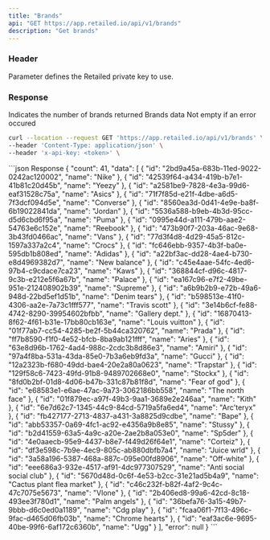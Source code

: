 ```yaml
---
title: "Brands"
api: "GET https://app.retailed.io/api/v1/brands"
description: "Get brands"
---
```


### Header

<ParamField header="x-api-key" type="string" required={true}>
    Parameter defines the Retailed private key to use.
</ParamField>

### Response

<ResponseField name="count" type="number">
    Indicates the number of brands returned
</ResponseField>

<ResponseField name="data" type="object">
    Brands data
</ResponseField>

<ResponseField name="error" type="object">
    Not empty if an error occured
</ResponseField>

<RequestExample>

```bash Example Request
curl --location --request GET 'https://app.retailed.io/api/v1/brands' \
--header 'Content-Type: application/json' \
--header 'x-api-key: <token>' \
```

</RequestExample>

<ResponseExample>
```json Response
{
    "count": 41,
    "data": [
        {
            "id": "2bd9a45a-683b-11ed-9022-0242ac120002",
            "name": "Nike"
        },
        {
            "id": "42539f64-a434-419b-b7e1-41b81c20d45b",
            "name": "Yeezy"
        },
        {
            "id": "a2581be9-7828-4e3a-99d6-eaf31528c75a",
            "name": "Asics"
        },
        {
            "id": "71f7f85d-e21f-4dbe-a6d5-7f3dcf094d5e",
            "name": "Converse"
        },
        {
            "id": "8560ea3d-0d41-4e9e-ba8f-6b19022841da",
            "name": "Jordan"
        },
        {
            "id": "5536a588-b9eb-4b3d-95cc-d5d6cbd6f95a",
            "name": "Puma"
        },
        {
            "id": "0995e44d-a111-479b-aae2-54763e6c152e",
            "name": "Reebook"
        },
        {
            "id": "473b90f7-203a-46ac-9e68-3b43fd0466ac",
            "name": "Vans"
        },
        {
            "id": "77d3f4d8-4d29-45a5-812c-1597a337a2c4",
            "name": "Crocs"
        },
        {
            "id": "fc646ebb-9357-4b3f-ba0e-595db1b808ed",
            "name": "Adidas"
        },
        {
            "id": "a22bf3ac-dd28-4ae4-b730-e8d4969382d7",
            "name": "New balance"
        },
        {
            "id": "c45e4aae-54fc-4ed6-97b4-c9cdace7ca23",
            "name": "Kaws"
        },
        {
            "id": "368844cf-d96c-4817-9c3b-e212e5f6a67b",
            "name": "Palace"
        },
        {
            "id": "ea167c96-e7f2-49be-951e-212408902b39",
            "name": "Supreme"
        },
        {
            "id": "a6b9b2b9-e72b-49a6-948d-22bd5ef1d51b",
            "name": "Denim tears"
        },
        {
            "id": "b598513e-41f0-4306-aa2e-7a73c1fff577",
            "name": "Travis scott"
        },
        {
            "id": "3e14b6cf-fe88-4742-8290-39954602bfbb",
            "name": "Gallery dept."
        },
        {
            "id": "16870413-8f62-4f61-b31e-17bb80cb163e",
            "name": "Louis vuitton"
        },
        {
            "id": "01f77ab7-cc54-4285-be2f-5b44ca320762",
            "name": "Prada"
        },
        {
            "id": "ff7b8590-f1f0-4e52-bfcb-8ba9ab121fff",
            "name": "Aries"
        },
        {
            "id": "63e8d96b-1762-4ad4-988c-2cdc3b8d86e3",
            "name": "Amiri"
        },
        {
            "id": "97a4f8ba-531a-43da-85e0-7b3a6eb9fd3a",
            "name": "Gucci"
        },
        {
            "id": "12a2323b-f680-49dd-bae4-20e2a80a0623",
            "name": "Trapstar"
        },
        {
            "id": "129f58c6-7423-49fd-91b8-9489702668e0",
            "name": "Stockx"
        },
        {
            "id": "8fd0b2bf-01d8-4d06-b47b-331c87b81f8d",
            "name": "Fear of god"
        },
        {
            "id": "e68583e1-e6ae-47ac-9a73-3062186bb558",
            "name": "The north face"
        },
        {
            "id": "01f879ec-a97f-49b3-9aa1-3689e2e246aa",
            "name": "Kith"
        },
        {
            "id": "6e7d62c7-1345-44c9-84cd-5719a5fa6ed4",
            "name": "Arc'teryx"
        },
        {
            "id": "fb427177-2713-4837-a431-3a8825d9cdbe",
            "name": "Bape"
        },
        {
            "id": "abb53357-0a69-4fc1-ac92-e4356a9b8e85",
            "name": "Stussy"
        },
        {
            "id": "b2d41559-63a5-4a9c-a20e-2ae2b8a053e0",
            "name": "Sp5der"
        },
        {
            "id": "4e0aaecb-95e9-4437-b8e7-f449d26f64e1",
            "name": "Corteiz"
        },
        {
            "id": "df3e598c-7b9e-4ec9-805c-ab880dbfb7a4",
            "name": "Juice wrld"
        },
        {
            "id": "3a58a196-5387-468a-887c-095e00fd8906",
            "name": "Off-white"
        },
        {
            "id": "eee686a3-932e-4517-af91-4dc977307529",
            "name": "Anti social social club"
        },
        {
            "id": "5670d48d-0c6f-4e53-b2cc-31e21ad5b4a9",
            "name": "Cactus plant flea market"
        },
        {
            "id": "c46c232f-b82f-4af2-9c4c-47c7075e5673",
            "name": "Vlone"
        },
        {
            "id": "2b406ed8-99a6-42cd-8c18-493ee3f780d1",
            "name": "Palm angels"
        },
        {
            "id": "36befa76-3a15-49b7-9bbb-d6c0ed0a1189",
            "name": "Cdg play"
        },
        {
            "id": "fcaa06f1-7f13-496c-9fac-d465d06fb03b",
            "name": "Chrome hearts"
        },
        {
            "id": "eaf3ac6e-9695-40be-99f6-6af172c6360b",
            "name": "Ugg"
        }
    ],
    "error": null
}
```
</ResponseExample>
